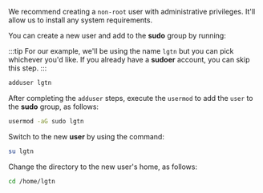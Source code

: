We recommend creating a `non-root` user with administrative privileges. It'll allow us to install any system requirements.

You can create a new user and add to the **sudo** group by running:

:::tip
For our example, we'll be using the name `lgtn` but you can pick whichever you'd like. If you already have a **sudoer** account, you can skip this step.
:::

```sh
adduser lgtn
```

After completing the `adduser` steps, execute the `usermod` to add the `user` to the **sudo** group, as follows:

```sh
usermod -aG sudo lgtn
```

Switch to the new **user** by using the command:

```sh
su lgtn
```

Change the directory to the new user's home, as follows:

```sh
cd /home/lgtn
```
